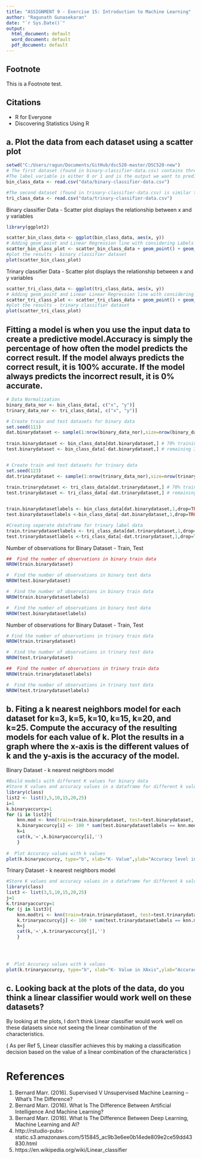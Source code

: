 ```yaml
--- 
title: "ASSIGNMENT 9 - Exercise 15: Introduction to Machine Learning"
author: "Ragunath Gunasekaran"
date: "`r Sys.Date()`"
output:
  html_document: default
  word_document: default
  pdf_document: default
---
```



## Footnote
This is a Footnote test.

## Citations

* R for Everyone
* Discovering Statistics Using R


##  a. Plot the data from each dataset using a scatter plot

```r
setwd("C:/Users/ragun/Documents/GitHub/dsc520-master/DSC520-new")
# The first dataset (found in binary-classifier-data.csv) contains three variables; label, x, and y. 
#The label variable is either 0 or 1 and is the output we want to predict using the x and y variables. 
bin_class_data <- read.csv("data/binary-classifier-data.csv")

#The second dataset (found in trinary-classifier-data.csv) is similar to the first dataset except that the label variable can be 0, 1, or 2.
tri_class_data <- read.csv("data/trinary-classifier-data.csv")
```


Binary classifier Data - Scatter plot displays the relationship between x and y variables

```r
library(ggplot2)

scatter_bin_class_data <- ggplot(bin_class_data, aes(x, y))
# Adding geom_point and Linear Regression line with considering Labels
scatter_bin_class_plot <- scatter_bin_class_data + geom_point() + geom_smooth(method = "lm", aes(fill = label), alpha = 0.1) + labs(x = "Value of X", y = "Value of y", colour = "label")
#plot the results - binary classifier dataset
plot(scatter_bin_class_plot)

```


Trinary classifier Data -  Scatter plot displays the relationship between x and y variables


```r

scatter_tri_class_data <- ggplot(tri_class_data, aes(x, y))
# Adding geom_point and Linear Linear Regression line with considering Labels
scatter_tri_class_plot <- scatter_tri_class_data + geom_point() + geom_smooth(method = "lm", aes(fill = label), alpha = 0.1) + labs(x = "Value of X", y = "Value of y", colour = "label")
#plot the results - trinary classifier dataset
plot(scatter_tri_class_plot)

```


## Fitting a model is when you use the input data to create a predictive model.Accuracy is simply the percentage of how often the model predicts the correct result. If the model always predicts the correct result, it is 100% accurate. If the model always predicts the incorrect result, it is 0% accurate.


```r
# Data Normalization
binary_data_nor <- bin_class_data[, c("x", "y")]
trinary_data_nor <- tri_class_data[, c("x", "y")]

# Create train and test datasets for binary data
set.seed(111)
dat.binarydataset <- sample(1:nrow(binary_data_nor),size=nrow(binary_data_nor)*0.7,replace = FALSE) #random selection of 70% data.
 
train.binarydataset <- bin_class_data[dat.binarydataset,] # 70% training data
test.binarydataset <- bin_class_data[-dat.binarydataset,] # remaining 30% test data


# Create train and test datasets for trinary data
set.seed(123)
dat.trinarydataset <- sample(1:nrow(trinary_data_nor),size=nrow(trinary_data_nor)*0.7,replace = FALSE) #random selection of 70% data.
 
train.trinarydataset <- tri_class_data[dat.trinarydataset,] # 70% training data
test.trinarydataset <- tri_class_data[-dat.trinarydataset,] # remaining 30% test data


train.binarydatasetlabels <- bin_class_data[dat.binarydataset,1,drop=TRUE]
test.binarydatasetlabels <-bin_class_data[-dat.binarydataset,1,drop=TRUE]

#Creating seperate dataframe for trinary label data
train.trinarydatasetlabels <- tri_class_data[dat.trinarydataset,1,drop=TRUE]
test.trinarydatasetlabels <-tri_class_data[-dat.trinarydataset,1,drop=TRUE]


```

Number of observations for Binary Dataset - Train, Test

```r
##  Find the number of observations in binary train data
NROW(train.binarydataset) 

#  Find the number of observations in binary test data
NROW(test.binarydataset)

#  Find the number of observations in binary train data
NROW(train.binarydatasetlabels)

#  Find the number of observations in binary test data
NROW(test.binarydatasetlabels)

```

Number of observations for Binary Dataset - Train, Test

```r

# Find the number of observations in trinary train data
NROW(train.trinarydataset) 

#  Find the number of observations in trinary test data
NROW(test.trinarydataset)

##  Find the number of observations in trinary train data
NROW(train.trinarydatasetlabels) 

#  Find the number of observations in trinary test data
NROW(test.trinarydatasetlabels)

```

## b. Fiting a k nearest neighbors model for each dataset for k=3, k=5, k=10, k=15, k=20, and k=25. Compute the accuracy of the resulting models for each value of k. Plot the results in a graph where the x-axis is the different values of k and the y-axis is the accuracy of the model.

Binary Dataset - k nearest neighbors model

```r
#Build models with different K values for binary data
#Store K values and accuracy values in a dataframe for different k values
library(class)
list2 <- list(3,5,10,15,20,25)
i=1
k.binaryaccurcy=1
for (i in list2){
    knn.mod <- knn(train=train.binarydataset, test=test.binarydataset, cl=train.binarydatasetlabels, k=i)
    k.binaryaccurcy[i] <- 100 * sum(test.binarydatasetlabels == knn.mod)/NROW(test.binarydatasetlabels)
    k=i
    cat(k,'=',k.binaryaccurcy[i],'')
    }
    
#  Plot Accuracy values with k values
plot(k.binaryaccurcy, type="b", xlab="K- Value",ylab="Accuracy level in YAxis")

```

Trinary Dataset - k nearest neighbors model

```r
#Store K values and accuracy values in a dataframe for different k values
library(class)
list3 <- list(3,5,10,15,20,25)
j=1
k.trinaryaccurcy=1
for (j in list3){
    knn.modtri <- knn(train=train.trinarydataset, test=test.trinarydataset, cl=train.trinarydatasetlabels, k=j)
    k.trinaryaccurcy[j] <- 100 * sum(test.trinarydatasetlabels == knn.modtri)/NROW(test.trinarydatasetlabels)
    k=j
    cat(k,'=',k.trinaryaccurcy[j],'')
    }
    
    


#  Plot Accuracy values with k values
plot(k.trinaryaccurcy, type="b", xlab="K- Value in XAxis",ylab="Accuracy level in YAxis")
```

## c. Looking back at the plots of the data, do you think a linear classifier would work well on these datasets?

By looking at the plots, I don't think Linear classifier would work well on these datasets since not seeing the linear combination of the characteristics.

( As per Ref 5, Linear classifier achieves this by making a classification decision based on the value of a linear combination of the characteristics )

# References
1. Bernard Marr. (2016). Supervised V Unsupervised Machine Learning – What’s The Difference?
2. Bernard Marr. (2016). What Is The Difference Between Artificial Intelligence And Machine Learning?
3. Bernard Marr. (2016). What Is The Difference Between Deep Learning, Machine Learning and AI?
4. http://rstudio-pubs-static.s3.amazonaws.com/515845_ac9b3e6ee0b14ede809e2ce59dd43830.html
5. https://en.wikipedia.org/wiki/Linear_classifier